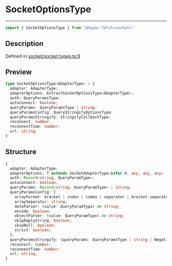 

# SocketOptionsType

<div class="api-docs__separator" data-reactroot="">

---

</div><div class="api-docs__import" data-reactroot="">

```ts
import { SocketOptionsType } from "@hyper-fetch/sockets"
```

</div><div class="api-docs__section">

## Description

</div><div class="api-docs__description"><span class="api-docs__do-not-parse">



</span></div><p class="api-docs__definition">

Defined in [socket/socket.types.ts:9](https://github.com/BetterTyped/hyper-fetch/blob/cc329b91/packages/sockets/src/socket/socket.types.ts#L9)

</p><div class="api-docs__section">

## Preview

</div><div class="api-docs__preview type">

```ts
type SocketOptionsType<AdapterType> = {
  adapter: AdapterType; 
  adapterOptions: ExtractSocketOptionsType<AdapterType>; 
  auth: QueryParamsType; 
  autoConnect: boolean; 
  queryParams: QueryParamsType | string; 
  queryParamsConfig: QueryStringifyOptionsType; 
  queryParamsStringify: StringifyCallbackType; 
  reconnect: number; 
  reconnectTime: number; 
  url: string; 
}
```

</div><div class="api-docs__section">

## Structure

</div><div class="api-docs__returns">

```ts
{
  adapter: AdapterType;
  adapterOptions: T extends SocketAdapterType<infer O, any, any, any> ? O : never;
  auth: Record<string, QueryParamType>;
  autoConnect: boolean;
  queryParams: Record<string, QueryParamType> | string;
  queryParamsConfig: {
    arrayFormat: bracket | index | comma | separator | bracket-separator | none;
    arraySeparator: string;
    dateParser: (value: QueryParamType) => string;
    encode: boolean;
    objectParser: (value: QueryParamType) => string;
    skipEmptyString: boolean;
    skipNull: boolean;
    strict: boolean;
  };
  queryParamsStringify: (queryParams: QueryParamsType | string | NegativeTypes) => string;
  reconnect: number;
  reconnectTime: number;
  url: string;
}
```

</div>